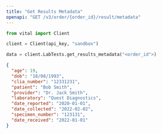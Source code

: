 ```yaml
---
title: "Get Results Metadata"
openapi: "GET /v3/order/{order_id}/result/metadata"
---
```


<RequestExample>

```python Python
from vital import Client

client = Client(api_key, "sandbox")

data = client.LabTests.get_results_metadata("<order_id">)

```

</RequestExample>

<ResponseExample>

```json Response
{
  "age": 19,
  "dob": "18/08/1993",
  "clia_number": "12331231",
  "patient": "Bob Smith",
  "provider": "Dr. Jack Smith",
  "laboratory": "Quest Diagnostics",
  "date_reported": "2020-01-01",
  "date_collected": "2022-02-02",
  "specimen_number": "123131",
  "date_received": "2022-01-01"
}
```

</ResponseExample>
